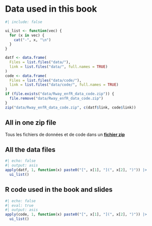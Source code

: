 # Data used in this book {#sec-data-files}


```r
#| include: false

ui_list <- function(vec) {
  for (x in vec) {
    cat("-", x, "\n")
  }
}

datf <- data.frame(
  Files = list.files("data/"),
  link = list.files("data/", full.names = TRUE)
)
code <- data.frame(
  Files = list.files("data/code/"),
  link = list.files("data/code/", full.names = TRUE)
)
if (file.exists("data/Rway_enfR_data_code.zip")) {
  file.remove("data/Rway_enfR_data_code.zip")
} 
zip("data/Rway_enfR_data_code.zip", c(datf$link, code$link))
```

## All in one zip file

Tous les fichiers de données et de code dans un [**fichier zip**](./data/Rway_enfR_data_code.zip)

## All the data files

```r
#| echo: false
#| output: asis
apply(datf, 1, function(x) paste0("[", x[1], "](", x[2], ")")) |>
  ui_list()
```

## R code used in the book and slides

```r
#| echo: false
#| eval: true
#| output: asis
apply(code, 1, function(x) paste0("[", x[1], "](", x[2], ")")) |>
  ui_list() 
```




<!--
check what is done for BIO8940

use downlaod this to create nice downlaod options potentially

```r
path_files <- list.files(path = system.file("assets/css", package = "downloadthis"), full.names = TRUE)

download_file(
  path = path_files,
  output_name = "Files from downloadthis",
  button_label = "Download files",
  button_type = "danger",
  has_icon = TRUE,
  icon = "fa fa-save",
  self_contained = FALSE
)
```
-->
